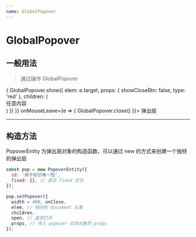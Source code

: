 ```yaml
---
name: GlobalPopover
---
```



# GlobalPopover

## 一般用法

> 通过操作 GlobalPopover

<PropsTable of={Popover} />

<Playground>
  <div>
    <span onMouseEnter={e => {
      GlobalPopover.show({
        elem: e.target,
        props: {
          showCloseBtn: false,
          type: 'red'
        },
        children: (
          <div className="p10">任意内容</div>
        )
      })
    }} onMouseLeave={e => {
      GlobalPopover.close()
    }}>
      弹出层
    </span>
  </div>
</Playground>

-------

## 构造方法

PopoverEntity 为弹出层对象的构造函数，可以通过 new 的方式来创建一个独特的弹出层

```js static
const pop = new PopoverEntity({
  id: '用于标识唯一性',
  fixed: {}, // 是否 fixed 定位
});

pop.setPopover({
  width = 400, onClose,
  elem, // 相对的 document 元素
  children,
  open, // 是否打开
  props, // 传入 popover 实体对象的 props
});
```
